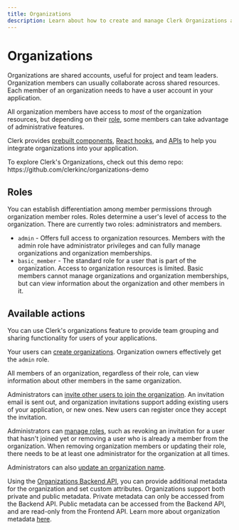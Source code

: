 ```yaml
---
title: Organizations
description: Learn about how to create and manage Clerk Organizations and their members.
---
```


# Organizations

Organizations are shared accounts, useful for project and team leaders. Organization members can usually collaborate across shared resources. Each member of an organization needs to have a user account in your application. 

All organization members have access to *most* of the organization resources, but depending on their [role](#roles), some members can take advantage of administrative features.

Clerk provides [prebuilt components](/docs/components/overview), [React hooks](/docs/references/react/use-organization), and [APIs](/docs/references/javascript/organization/organization) to help you integrate organizations into your application.

<Callout type="info">
  To explore Clerk's Organizations, check out this demo repo:
  https://github.com/clerkinc/organizations-demo
</Callout>

## Roles 

You can establish differentiation among member permissions through organization member roles. Roles determine a user's level of access to the organization. There are currently two roles: administrators and members.

- `admin` - Offers full access to organization resources. Members with the admin role have administrator privileges and can fully manage organizations and organization memberships.
- `basic_member` - The standard role for a user that is part of the organization. Access to organization resources is limited. Basic members cannot manage organizations and organization memberships, but can view information about the organization and other members in it.

## Available actions

You can use Clerk's organizations feature to provide team grouping and sharing functionality for users of your applications.

Your users can [create organizations](/docs/organizations/creating-organizations). Organization owners effectively get the `admin` role.

All members of an organization, regardless of their role, can view information about other members in the same organization.

Administrators can [invite other users to join the organization](/docs/organizations/inviting-users). An invitation email is sent out, and organization invitations support adding existing users of your application, or new ones. New users can register once they accept the invitation.

Administrators can [manage roles](/docs/organizations/managing-roles), such as revoking an invitation for a user that hasn't joined yet or removing a user who is already a member from the organization. When removing organization members or updating their role, there needs to be at least one administrator for the organization at all times.

Administrators can also [update an organization name](/docs/organizations/update-organizations). 

Using the [Organizations Backend API](/docs/reference/backend-api/tag/Organizations), you can provide additional metadata for the organization and set custom attributes. Organizations support both private and public metadata. Private metadata can only be accessed from the Backend API. Public metadata can be accessed from the Backend API, and are read-only from the Frontend API. Learn more about organization metadata [here](/docs/organizations/metadata).

